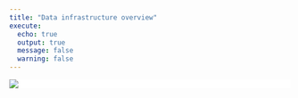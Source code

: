 ```yaml
---
title: "Data infrastructure overview"
execute:
  echo: true
  output: true
  message: false
  warning: false
---
```



<div style="background-color: #fff">
<a href="" target="_blank" style="background-color: #fff">
![](cisco/cisco%20flowchart.svg)
<!--
<img src="cisco/cisco%20flowchart.svg" alt="mermaid-diagram" style="background-color: #fff" width="100%" />
-->
</a>
</div>
<br/>
